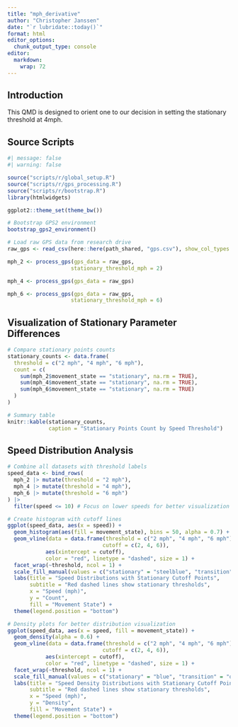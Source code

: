 ```yaml
---
title: "mph_derivative"
author: "Christopher Janssen"
date: "`r lubridate::today()`"
format: html
editor_options:
  chunk_output_type: console
editor:
  markdown:
    wrap: 72
---
```


## Introduction

This QMD is designed to orient one to our decision in setting the
stationary threshold at 4mph.

## Source Scripts

```r
#| message: false
#| warning: false

source("scripts/r/global_setup.R")
source("scripts/r/gps_processing.R")
source("scripts/r/bootstrap.R")
library(htmlwidgets)

ggplot2::theme_set(theme_bw()) 

# Bootstrap GPS2 environment
bootstrap_gps2_environment()
```

```r
# Load raw GPS data from research drive
raw_gps <- read_csv(here::here(path_shared, "gps.csv"), show_col_types = FALSE)
```

```r
mph_2 <- process_gps(gps_data = raw_gps,
                    stationary_threshold_mph = 2)

mph_4 <- process_gps(gps_data = raw_gps)

mph_6 <- process_gps(gps_data = raw_gps,
                    stationary_threshold_mph = 6)
```

## Visualization of Stationary Parameter Differences

```r
# Compare stationary points counts
stationary_counts <- data.frame(
  threshold = c("2 mph", "4 mph", "6 mph"),
  count = c(
    sum(mph_2$movement_state == "stationary", na.rm = TRUE),
    sum(mph_4$movement_state == "stationary", na.rm = TRUE), 
    sum(mph_6$movement_state == "stationary", na.rm = TRUE)
  )
)

# Summary table
knitr::kable(stationary_counts, 
             caption = "Stationary Points Count by Speed Threshold")
```

## Speed Distribution Analysis

```r
# Combine all datasets with threshold labels
speed_data <- bind_rows(
  mph_2 |> mutate(threshold = "2 mph"),
  mph_4 |> mutate(threshold = "4 mph"), 
  mph_6 |> mutate(threshold = "6 mph")
) |>
  filter(speed <= 10) # Focus on lower speeds for better visualization

# Create histogram with cutoff lines
ggplot(speed_data, aes(x = speed)) +
  geom_histogram(aes(fill = movement_state), bins = 50, alpha = 0.7) +
  geom_vline(data = data.frame(threshold = c("2 mph", "4 mph", "6 mph"), 
                              cutoff = c(2, 4, 6)),
            aes(xintercept = cutoff), 
            color = "red", linetype = "dashed", size = 1) +
  facet_wrap(~threshold, ncol = 1) +
  scale_fill_manual(values = c("stationary" = "steelblue", "transition" = "orange")) +
  labs(title = "Speed Distributions with Stationary Cutoff Points",
       subtitle = "Red dashed lines show stationary thresholds",
       x = "Speed (mph)",
       y = "Count",
       fill = "Movement State") +
  theme(legend.position = "bottom")
```

```r
# Density plots for better distribution visualization
ggplot(speed_data, aes(x = speed, fill = movement_state)) +
  geom_density(alpha = 0.6) +
  geom_vline(data = data.frame(threshold = c("2 mph", "4 mph", "6 mph"), 
                              cutoff = c(2, 4, 6)),
            aes(xintercept = cutoff), 
            color = "red", linetype = "dashed", size = 1) +
  facet_wrap(~threshold, ncol = 1) +
  scale_fill_manual(values = c("stationary" = "blue", "transition" = "orange")) +
  labs(title = "Speed Density Distributions with Stationary Cutoff Points",
       subtitle = "Red dashed lines show stationary thresholds",
       x = "Speed (mph)",
       y = "Density",
       fill = "Movement State") +
  theme(legend.position = "bottom")
```


